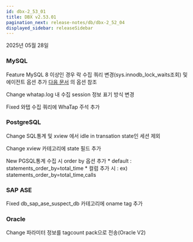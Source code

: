 ```yaml
---
id: dbx-2_53_01
title: DBX v2.53.01
pagination_next: release-notes/db/dbx-2_52_04
displayed_sidebar: releaseSidebar
---
```


2025년 05월 28일

### MySQL

<Status priority='1'>Feature</Status> MySQL 8 이상인 경우 락 수집 쿼리 변경(sys.innodb_lock_waits조회) 및 에이전트 옵션 추가
    [다음 문서](https://docs.whatap.io/mysql/agent-dbx-settings#%EB%9D%BD-%EC%88%98%EC%A7%91-%EA%B4%80%EB%A0%A8-%EC%84%A4%EC%A0%95) 의 옵션 참조

<Status priority='0'>Change</Status> whatap.log 내 수집 session 정보 표기 방식 변경

<Status priority='0'>Fixed</Status> 와탭 수집 쿼리에 WhaTap 주석 추가

### PostgreSQL

<Status priority='0'>Change</Status> SQL통계 및 xview 에서 idle in transation state인 세션 제외

<Status priority='0'>Change</Status> xview 카테고리에  state 필드 추가

<Status priority='1'>New</Status> PGSQL통계 수집 시 order by 옵션 추가
    * default : statements_order_by=total_time
    * 컬럼 추가 시 : ex) statements_order_by=total_time,calls

### SAP ASE

<Status priority='0'>Fixed</Status> db_sap_ase_suspect_db 카테고리에 oname tag 추가

### Oracle

<Status priority='0'>Change</Status> 파라미터 정보를 tagcount pack으로 전송(Oracle V2)